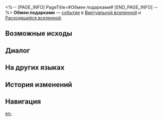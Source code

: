 <%-- [PAGE_INFO]
PageTitle=#Обмен подарками#
[END_PAGE_INFO] --%>
{{Дополнить}}
{{ВВ Событие Инфобокс
|id                 = 13801
|Название           = 
|Изображение        = Событие ВВ Сделка.png
|Испытание_в_вв     = Неизвестно
|Испытание_в_рое    = Неизвестно
|Испытание_в_зиш    = Неизвестно
|Испытание_в_рв     = Неизвестно
|Испытание_в_облнеп = Неизвестно
|Требования         = 
|Пред               = 
|След               = 
|Упоминания         = 
|Порядок            = 094
|Порядок_рв         = 036
}}
'''Обмен подарками''' — [[Расходящаяся вселенная/События|событие]] в [[Виртуальная вселенная|Виртуальной вселенной]] и [[Расходящаяся вселенная|Расходящейся вселенной]].

==Возможные исходы==
{{Возможные исходы
|Выбор_1 = Обменяться воспоминаниями
|Результат_1 = Отказаться от благословения 3★ и получить 3 случайных благословения 2★.
|Путь_1   = Память
|Режимы_1  = рой

|Выбор_2 = Выбросить весь сюжет! И оставить только интересный жизненный опыт, полученный в вагонах экспресса
|Результат_2 = Отказаться от благословения Охоты и усилить до 4 случайных благословений Охоты.
|Путь_2   = Охота
|Режимы_2  = рой

|Выбор_3 = Переделать благословения
|Результат_3 = Отказаться от 1 благословения 3★ и получить благословение 3★.
|Режимы_3  = вв,зиш,рой

|Выбор_4 = Обменяться благословениями
|Результат_4 = Отказаться от благословения 1- 2★ и получить благословение 1-3★.
|Режимы_4  = вв,зиш,рой

|Выбор_5 = Перезаписать уравнение
|Результат_5 = Отказаться от случайных уравнений 2★: 1, получить случайных уравнений 3★: 1.
|Режимы_5  = рв

|Выбор_6 = Переделать благословение
|Результат_6 = Отказаться от благословений 1-2★: 1 и получить случайные благословения, требуемые для уравнений: 3.
|Режимы_6  = рв

|Выбор_7 = Перезаписать компоненты
|Результат_7 = Отказаться от компонентов 1★: 1 и получить случайные компоненты 1★: 6.
|Режимы_7  = облнеп

|Выбор_8 = Обменять компоненты
|Результат_8 = Отказаться от компонентов 1★: 1 и получить скипетры 2★: 1.
|Режимы_8  = облнеп

|Выбор_9 = Уйти
|Результат_9 = Вас это не интересует.
}}

==Диалог==
{{Диалог Начало}}
:{{tx}}
{{Диалог Конец}}

==На других языках==
{{На других языках
|en   = Let's Exchange Gifts
|zhs  = 来交换礼物吧
|zht  = 來交換禮物吧
|ja   = プレゼントを{{Rubi|交換|こうかん}}しようよ
|ko   = 선물 교환하자
|es   = ¡Intercambiemos regalos!
|fr   = Échange de cadeaux
|ru   = Обмен подарками
|th   = มาแลกของขวัญกันเถอะ
|vi   = Đến đổi quà nào
|de   = Gabentausch
|id   = Ayo tukaran hadiah
|pt   = Vamos Trocar Presentes
}}

==История изменений==
{{История изменений|3.5}}

==Навигация==
{{События ВВ Навбокс}}

[[en:]]